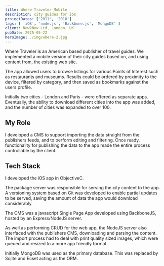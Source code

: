 ```yaml
---
title: Where Traveler Mobile
description: city guides for ios
projectDates: ['2011', '2018']
tags: [ 'iOS', 'node.js', 'Backbone.js', 'MongoDB' ]
client: Now2Now Ltd, London, UK
pubDate: 2025-05-22
heroImage: ./img/where-2.jpg
---
```



Where Traveler is an American based publisher of travel guides. We implemented a mobile version 
of their city guides based on, and using content from, the existing web site.

The app allowed users to browse listings for various Points of Interest such as restaurants and 
museums. Results could be ordered by proximity to the device, filtered by category, and then 
saved as bookmarks against the users profile.

Initially two cities - London and Paris - were offered as separate apps. Eventually, the ability 
to download different cities into the app was added, and the number of cities was expanded to 
over 100.

<div className="app-screens">
<AppImage className="app-screen" src="/media/where/where-1" alt="App Screen" />
<AppImage className="app-screen" src="/media/where/where-2" alt="App Screen" />
</div>

## My Role

I developed a CMS to support importing the data straight from the publishers feeds, and to 
perform editing and filtering. Once ready, functionality for publishing the data to the app 
made the entire process controllable by the client.


## Tech Stack

I developed the iOS app in ObjectiveC.

The package server was responsible for serving the city content to the app. A versioning 
system based on Git was developed to enable partial updates to be served, saving the amount 
of data the app would download considerably.

The CMS was a javascript Single Page App developed using BackboneJS, hosted by an 
Express/NodeJS server. 

As well as performing CRUD for the web app, the NodeJS server also interfaced with the 
publishers CMS, downloading and parsing the content. The import process had to deal with 
print quality sized images, which were queued and resized to a more app friendly format.

Initially MongoDB was used as the primary database. This was replaced by Sqlite and Ecset 
acting as the ORM.

